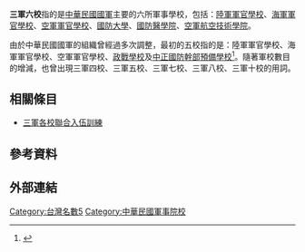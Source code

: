 {{Orphan|time=2016-12-20T11:13:10+00:00}}
'''三軍六校'''指的是[[中華民國國軍|中華民國國軍]]主要的六所軍事學校，包括：[[陸軍軍官學校|陸軍軍官學校]]、[[海軍軍官學校|海軍軍官學校]]、[[空軍軍官學校|空軍軍官學校]]、[[國防大學_(中華民國)|國防大學]]、[[國防醫學院|國防醫學院]]、[[空軍航空技術學院|空軍航空技術學院]]。

由於中華民國國軍的組織曾經過多次調整，最初的五校指的是：陸軍軍官學校、海軍軍官學校、空軍軍官學校、[[政戰學校|政戰學校]]及[[中正國防幹部預備學校|中正國防幹部預備學校]]<ref>{{cite news |title=五校學生隊伍 接受總統檢閱 |accessdate=2013-06-28 |newspaper=聯合報 |date=1980-06-17 }}</ref>。隨著軍校數目的增減，也曾出現三軍四校、三軍五校、三軍七校、三軍八校、三軍十校的用詞。

==相關條目==
* [[三軍各校聯合入伍訓練|三軍各校聯合入伍訓練]]

==參考資料==
{{Reflist}}

== 外部連結 ==

[[Category:台灣名數5|Category:台灣名數5]]
[[Category:中華民國軍事院校|Category:中華民國軍事院校]]